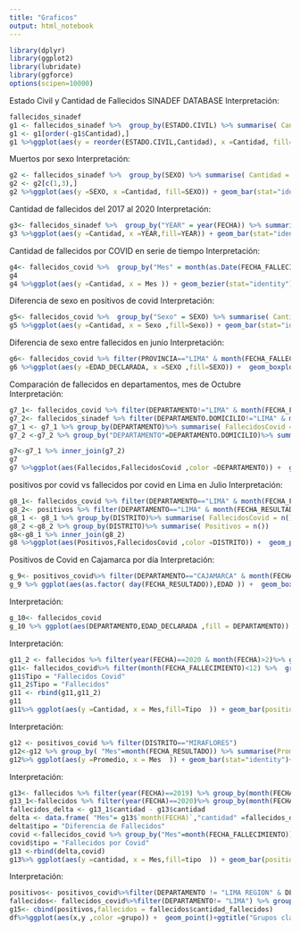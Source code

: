 ```yaml
---
title: "Graficos"
output: html_notebook
---
```


```r
library(dplyr)
library(ggplot2)
library(lubridate)
library(ggforce)
options(scipen=10000)
```


Estado Civil y Cantidad de Fallecidos SINADEF DATABASE
Interpretación:
```r
fallecidos_sinadef
g1 <- fallecidos_sinadef %>%  group_by(ESTADO.CIVIL) %>% summarise( Cantidad = n())
g1 <- g1[order(-g1$Cantidad),]
g1 %>%ggplot(aes(y = reorder(ESTADO.CIVIL,Cantidad), x =Cantidad, fill=ESTADO.CIVIL)) + geom_bar(stat="identity")+ theme(legend.position='none') +ggtitle("Estado Civil y Cantidad de Fallecidos SINADEF DATABASE") 
```

Muertos por sexo
Interpretación:
```r
g2 <- fallecidos_sinadef %>%  group_by(SEXO) %>% summarise( Cantidad = n())
g2 <- g2[c(1,3),]
g2 %>%ggplot(aes(y =SEXO, x =Cantidad, fill=SEXO)) + geom_bar(stat="identity")+ theme(legend.position='none') +ggtitle("Muertos por sexo") %>% scale_x_continuous()
```


Cantidad de fallecidos del 2017 al 2020
Interpretación:
```r
g3<- fallecidos_sinadef %>%  group_by("YEAR" = year(FECHA)) %>% summarise( Cantidad = n())
g3 %>%ggplot(aes(y =Cantidad, x =YEAR,fill=YEAR)) + geom_bar(stat="identity")+ theme(legend.position='none') +ggtitle("Cantidad de fallecidos del 2017 al 2020") 
```


Cantidad de fallecidos por COVID en serie de tiempo
Interpretación:
```r
g4<- fallecidos_covid %>%  group_by("Mes" = month(as.Date(FECHA_FALLECIMIENTO))) %>% summarise( Cantidad = n())
g4
g4 %>%ggplot(aes(y =Cantidad, x = Mes )) + geom_bezier(stat="identity")+ theme(legend.position='none') +ggtitle("Cantidad de fallecidos por COVID en serie de tiempo") + scale_x_continuous(labels=as.character(month.abb[g4$Mes] ),breaks=g4$Mes)
```


Diferencia de sexo en positivos de covid
Interpretación:
```r
g5<- fallecidos_covid %>%  group_by("Sexo" = SEXO) %>% summarise( Cantidad = n())
g5 %>%ggplot(aes(y =Cantidad, x = Sexo ,fill=Sexo)) + geom_bar(stat="identity")+ theme(legend.position='none') +ggtitle("Diferencia de sexo en positivos de covid")

```


Diferencia de sexo entre fallecidos en junio
Interpretación:
```r
g6<- fallecidos_covid %>% filter(PROVINCIA=="LIMA" & month(FECHA_FALLECIMIENTO)==6)
g6 %>%ggplot(aes(y =EDAD_DECLARADA, x =SEXO ,fill=SEXO)) +  geom_boxplot() +ggtitle("Diferencia de sexo entre fallecidos en junio")

```


Comparación de fallecidos en departamentos, mes de Octubre
Interpretación:
```r
g7_1<- fallecidos_covid %>% filter(DEPARTAMENTO!="LIMA" & month(FECHA_FALLECIMIENTO)==8 & year(FECHA_FALLECIMIENTO)== 2020)
g7_2<- fallecidos_sinadef %>% filter(DEPARTAMENTO.DOMICILIO!="LIMA" & month(FECHA)==8 & year(FECHA)== 2020)
g7_1 <- g7_1 %>% group_by(DEPARTAMENTO)%>% summarise( FallecidosCovid = n())
g7_2 <-g7_2 %>% group_by("DEPARTAMENTO"=DEPARTAMENTO.DOMICILIO)%>% summarise( Fallecidos = n())

g7<-g7_1 %>% inner_join(g7_2)
g7
g7 %>%ggplot(aes(Fallecidos,FallecidosCovid ,color =DEPARTAMENTO)) +  geom_point()+ggtitle("Comparación de fallecidos en departamentos, mes de Octubre") 

```




positivos por covid vs fallecidos por covid en Lima en Julio
Interpretación:
```r
g8_1<- fallecidos_covid %>% filter(DEPARTAMENTO=="LIMA" & month(FECHA_FALLECIMIENTO)==7 & year(FECHA_FALLECIMIENTO)== 2020)
g8_2<- positivos %>% filter(DEPARTAMENTO=="LIMA" & month(FECHA_RESULTADO)==7 & year(FECHA_RESULTADO)== 2020)
g8_1 <- g8_1 %>% group_by(DISTRITO)%>% summarise( FallecidosCovid = n())
g8_2 <-g8_2 %>% group_by(DISTRITO)%>% summarise( Positivos = n())
g8<-g8_1 %>% inner_join(g8_2)
g8 %>%ggplot(aes(Positivos,FallecidosCovid ,color =DISTRITO)) +  geom_point()+ggtitle("positivos por covid vs fallecidos por covid en Lima en Julio") 

```




Positivos de Covid en Cajamarca por día
Interpretación:
```r
g_9<- positivos_covid%>% filter(DEPARTAMENTO=="CAJAMARCA" & month(FECHA_RESULTADO)==7 & year(FECHA_RESULTADO)== 2020)
g_9 %>% ggplot(aes(as.factor( day(FECHA_RESULTADO)),EDAD )) +  geom_boxplot()+ggtitle("Positivos de Covid en Cajamarca") 
```

Interpretación:
```r
g_10<- fallecidos_covid 
g_10 %>% ggplot(aes(DEPARTAMENTO,EDAD_DECLARADA ,fill = DEPARTAMENTO)) +  geom_boxplot()+ggtitle("Diagrama de Cajas por Departamento") 
```

Interpretación:
```r
g11_2 <- fallecidos %>% filter(year(FECHA)==2020 & month(FECHA)>2)%>% group_by("Mes" = month(FECHA)) %>% summarise( Cantidad = n())
g11<- fallecidos_covid%>% filter(month(FECHA_FALLECIMIENTO)<12) %>%  group_by("Mes" = month(as.Date(FECHA_FALLECIMIENTO))) %>% summarise( Cantidad = n())
g11$Tipo = "Fallecidos Covid"
g11_2$Tipo = "Fallecidos"
g11 <- rbind(g11,g11_2)
g11
g11%>% ggplot(aes(y =Cantidad, x = Mes,fill=Tipo  )) + geom_bar(position="dodge",stat="identity")+ theme()+ scale_x_continuous(labels=as.character(month.abb[g11$Mes] ),breaks=g11$Mes)
```

Interpretación:
```r
g12 <- positivos_covid %>% filter(DISTRITO=="MIRAFLORES")
g12<-g12 %>% group_by( "Mes"=month(FECHA_RESULTADO)) %>% summarise(Promedio = mean(EDAD)) 
g12%>% ggplot(aes(y =Promedio, x = Mes  )) + geom_bar(stat="identity")+  scale_x_continuous(labels=as.character(month.abb[g12$Mes] ),breaks=g12$Mes)
```


Interpretación:
```r
g13<- fallecidos %>% filter(year(FECHA)==2019) %>% group_by(month(FECHA))%>% summarise(cantidad = n())
g13_1<-fallecidos %>% filter(year(FECHA)==2020)%>% group_by(month(FECHA))%>%summarise(cantidad = n())
fallecidos_delta <- g13_1$cantidad - g13$cantidad
delta <- data.frame( "Mes"= g13$`month(FECHA)`,"cantidad" =fallecidos_delta)
delta$tipo = "Diferencia de Fallecidos"
covid <-fallecidos_covid %>% group_by("Mes"=month(FECHA_FALLECIMIENTO))%>% summarise(cantidad = n())
covid$tipo = "Fallecidos por Covid"
g13 <-rbind(delta,covid)
g13%>% ggplot(aes(y =cantidad, x = Mes,fill=tipo  )) + geom_bar(position="dodge",stat="identity")+  scale_x_continuous(labels=as.character(month.abb[g13$Mes] ),breaks=g13$Mes)+ggtitle("Diferencia de Fallecidos entre 2019-2020 vs Fallecidos por Covid")
```

Interpretación:
```r
positivos<- positivos_covid%>%filter(DEPARTAMENTO != "LIMA REGION" & DEPARTAMENTO != "LIMA") %>% group_by(DEPARTAMENTO,SEXO)%>%summarise(cantidad_positivos =n())
fallecidos<- fallecidos_covid%>%filter(DEPARTAMENTO!= "LIMA") %>% group_by(DEPARTAMENTO,SEXO)%>% summarise(cantidad_fallecidos=n())
g15<- cbind(positivos,fallecidos = fallecidos$cantidad_fallecidos)
df%>%ggplot(aes(x,y ,color =grupo)) +  geom_point()+ggtitle("Grupos clasificados por Kmeans") 
```
